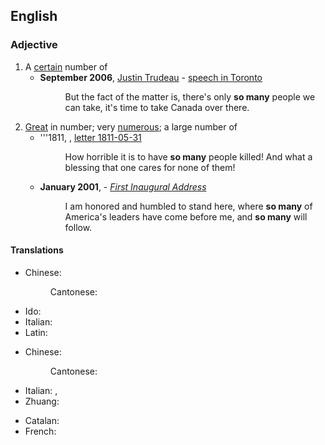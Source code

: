 ==English==

===Adjective===
{{en-adj|-}}

# A [[certain]] number of
#* '''September 2006''', [[w:Justin Trudeau|Justin Trudeau]] - [[s:Justin Trudeau Darfur speech|speech in Toronto]]
#*: But the fact of the matter is, there's only '''so many''' people we can take, it's time to take Canada over there.
# [[great|Great]] in number; very [[numerous]]; a large number of
#* '''1811, {{w|Jane Austen}}, [[q:Jane Austen#Letters|letter 1811-05-31]]
#*: How horrible it is to have '''so many''' people killed! And what a blessing that one cares for none of them!
#* '''January 2001''', {{w|George W. Bush}} - ''[[s:George W. Bush's First Inaugural Address|First Inaugural Address]]''
#*: I am honored and humbled to stand here, where '''so many''' of America's leaders have come before me, and '''so many''' will follow.

====Translations====
{{trans-top|a certain number}}
* Chinese:
*: Cantonese: {{t|yue|咁多|tr=gam3 do1|sc=Hani}}
{{trans-mid}}
* Ido: {{t+|io|tanta}}
* Italian: {{t|it|tot|m}}
* Latin: {{t|la|tot}}
{{trans-bottom}}

{{trans-top|very numerous}}
* Chinese:
*: Cantonese: {{t|yue|咁多|tr=gam3 do1|sc=Hani}}
{{trans-mid}}
* Italian: {{t|it|tot}}, {{t|it|così tanti}}
* Zhuang: {{t|za|geijlai}}
{{trans-bottom}}

{{checktrans-top}}
* Catalan: {{t-check|ca|tant}}
* French: {{t+check|fr|tant}}
{{trans-mid}}
* Latin: {{t-check|la|tot}}
* Serbo-Croatian: {{t+check|sh|toliko}}
{{trans-bottom}}

===See also===
* [[as many]]
* [[so much]]

===Anagrams===
* {{anagrams|en|a=amnosy|Mayons|Mayson}}